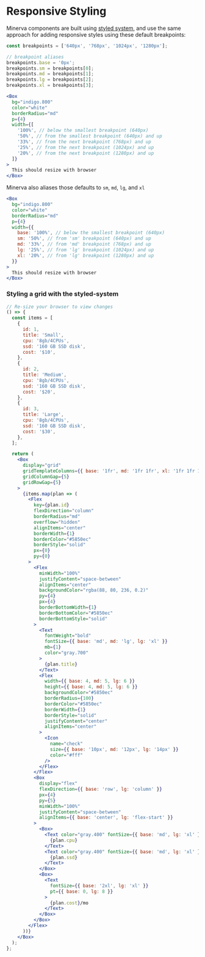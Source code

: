# Responsive Styling

Minerva components are built using [styled system](https://styled-system.com/responsive-styles), and use the same approach for adding responsive styles using these default breakpoints:

```js
const breakpoints = ['640px', '768px', '1024px', '1280px'];

// breakpoint aliases
breakpoints.base = '0px';
breakpoints.sm = breakpoints[0];
breakpoints.md = breakpoints[1];
breakpoints.lg = breakpoints[2];
breakpoints.xl = breakpoints[3];
```

```jsx
<Box
  bg="indigo.800"
  color="white"
  borderRadius="md"
  p={4}
  width={[
    '100%', // below the smallest breakpoint (640px)
    '50%', // from the smallest breakpoint (640px) and up
    '33%', // from the next breakpoint (768px) and up
    '25%', // from the next breakpoint (1024px) and up
    '20%', // from the next breakpoint (1280px) and up
  ]}
>
  This should resize with browser
</Box>
```

Minerva also aliases those defaults to `sm`, `md`, `lg`, and `xl`

```jsx
<Box
  bg="indigo.800"
  color="white"
  borderRadius="md"
  p={4}
  width={{
    base: '100%', // below the smallest breakpoint (640px)
    sm: '50%', // from 'sm' breakpoint (640px) and up
    md: '33%', // from 'md' breakpoint (768px) and up
    lg: '25%', // from 'lg' breakpoint (1024px) and up
    xl: '20%', // from 'lg' breakpoint (1280px) and up
  }}
>
  This should resize with browser
</Box>
```

### Styling a grid with the styled-system

```jsx live
// Re-size your browser to view changes
() => {
  const items = [
    {
      id: 1,
      title: 'Small',
      cpu: '8gb/4CPUs',
      ssd: '160 GB SSD disk',
      cost: '$10',
    },
    {
      id: 2,
      title: 'Medium',
      cpu: '8gb/4CPUs',
      ssd: '160 GB SSD disk',
      cost: '$20',
    },
    {
      id: 3,
      title: 'Large',
      cpu: '8gb/4CPUs',
      ssd: '160 GB SSD disk',
      cost: '$30',
    },
  ];

  return (
    <Box
      display="grid"
      gridTemplateColumns={{ base: '1fr', md: '1fr 1fr', xl: '1fr 1fr 1fr' }}
      gridColumnGap={5}
      gridRowGap={5}
    >
      {items.map(plan => (
        <Flex
          key={plan.id}
          flexDirection="column"
          borderRadius="md"
          overflow="hidden"
          alignItems="center"
          borderWidth={1}
          borderColor="#5850ec"
          borderStyle="solid"
          px={0}
          py={0}
        >
          <Flex
            minWidth="100%"
            justifyContent="space-between"
            alignItems="center"
            backgroundColor="rgba(88, 80, 236, 0.2)"
            py={4}
            px={4}
            borderBottomWidth={1}
            borderBottomColor="#5850ec"
            borderBottomStyle="solid"
          >
            <Text
              fontWeight="bold"
              fontSize={{ base: 'md', md: 'lg', lg: 'xl' }}
              mb={1}
              color="gray.700"
            >
              {plan.title}
            </Text>
            <Flex
              width={{ base: 4, md: 5, lg: 6 }}
              height={{ base: 4, md: 5, lg: 6 }}
              backgroundColor="#5850ec"
              borderRadius={100}
              borderColor="#5850ec"
              borderWidth={1}
              borderStyle="solid"
              justifyContent="center"
              alignItems="center"
            >
              <Icon
                name="check"
                size={{ base: '10px', md: '12px', lg: '14px' }}
                color="#fff"
              />
            </Flex>
          </Flex>
          <Box
            display="flex"
            flexDirection={{ base: 'row', lg: 'column' }}
            px={4}
            py={5}
            minWidth="100%"
            justifyContent="space-between"
            alignItems={{ base: 'center', lg: 'flex-start' }}
          >
            <Box>
              <Text color="gray.400" fontSize={{ base: 'md', lg: 'xl' }} pt={1}>
                {plan.cpu}
              </Text>
              <Text color="gray.400" fontSize={{ base: 'md', lg: 'xl' }} pt={1}>
                {plan.ssd}
              </Text>
            </Box>
            <Box>
              <Text
                fontSize={{ base: '2xl', lg: 'xl' }}
                pt={{ base: 0, lg: 8 }}
              >
                {plan.cost}/mo
              </Text>
            </Box>
          </Box>
        </Flex>
      ))}
    </Box>
  );
};
```
